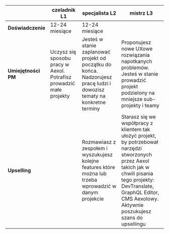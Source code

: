 <div className="pathtable">

|                     | czeladnik L1                                                        | specjalista L2                                                                                                          | mistrz L3                                                                                                                                                                                                                                |
| ------------------- | ------------------------------------------------------------------- | ----------------------------------------------------------------------------------------------------------------------- | ---------------------------------------------------------------------------------------------------------------------------------------------------------------------------------------------------------------------------------------- |
| **Doświadczenie**   | 12-24 miesiące                                                      | 12-24 miesiące                                                                                                          |
| **Umiejętności PM** | Uczysz się sposobu pracy w Aexol. Potrafisz prowadzić małe projekty | Jesteś w stanie zaplanować projekt od początku do końca. Nadzorujesz pracę ludzi i dowozisz tematy na konkretne terminy | Proponujesz nowe UXowe rozwiązania napotkanych problemów. Jesteś w stanie prowadzić projekt podzielony na mniejsze sub-projekty i teamy                                                                                                  |
| **Upselling**       |                                                                     | Rozmawiasz z zespołem i wyszukujesz kolejne features które można lub trzeba wprowadzić w danym projekcie                | Starasz się we współpracy z klientem tak ułożyć projekt, by potrzebował narzędzi stworzonych przez Aexol takich jak w chwili pisania tego projekty: DevTranslate, GraphQL Editor, CMS Aexolowy. Aktywnie poszukujesz szans do upsellingu |

</div>
